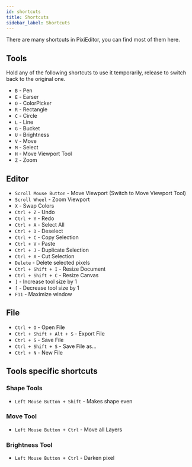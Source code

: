 ```yaml
---
id: shortcuts
title: Shortcuts
sidebar_label: Shortcuts
---
```


There are many shortcuts in PixiEditor, you can find most of them here.

## Tools

Hold any of the following shortcuts to use it temporarily, release to switch back to the original one.

* `B` - Pen
* `E` - Earser
* `O` - ColorPicker
* `R` - Rectangle
* `C` - Circle
* `L` - Line
* `G` - Bucket
* `U` - Brightness
* `V` - Move
* `M` - Select
* `H` - Move Viewport Tool
* `Z` - Zoom

## Editor

* `Scroll Mouse Button` - Move Viewport (Switch to Move Viewport Tool)
* `Scroll Wheel` - Zoom Viewport
* `X` - Swap Colors
* `Ctrl + Z` - Undo
* `Ctrl + Y` - Redo
* `Ctrl + A` - Select All
* `Ctrl + D` - Deselect
* `Ctrl + C` - Copy Selection
* `Ctrl + V` - Paste
* `Ctrl + J` - Duplicate Selection
* `Ctrl + X` - Cut Selection
* `Delete` - Delete selected pixels
* `Ctrl + Shift + I` - Resize Document
* `Ctrl + Shift + C` - Resize Canvas
* `]` - Increase tool size by 1
* `[` - Decrease tool size by 1
* `F11` - Maximize window


## File

* `Ctrl + O` - Open File
* `Ctrl + Shift + Alt + S` - Export File
* `Ctrl + S` - Save File
* `Ctrl + Shift + S` - Save File as...
* `Ctrl + N` - New File


## Tools specific shortcuts

### Shape Tools

* `Left Mouse Button + Shift` - Makes shape even

### Move Tool

* `Left Mouse Button + Ctrl` - Move all Layers

### Brightness Tool

* `Left Mouse Button + Ctrl` - Darken pixel